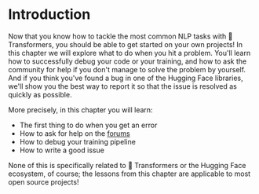 # Introduction

Now that you know how to tackle the most common NLP tasks with 🤗 Transformers, you should be able to get started on your own projects! In this chapter we will explore what to do when you hit a problem. You'll learn how to successfully debug your code or your training, and how to ask the community for help if you don't manage to solve the problem by yourself. And if you think you've found a bug in one of the Hugging Face libraries, we'll show you the best way to report it so that the issue is resolved as quickly as possible.

More precisely, in this chapter you will learn:

- The first thing to do when you get an error
- How to ask for help on the [forums](https://discuss.huggingface.co/)
- How to debug your training pipeline
- How to write a good issue

None of this is specifically related to 🤗 Transformers or the Hugging Face ecosystem, of course; the lessons from this chapter are applicable to most open source projects!

